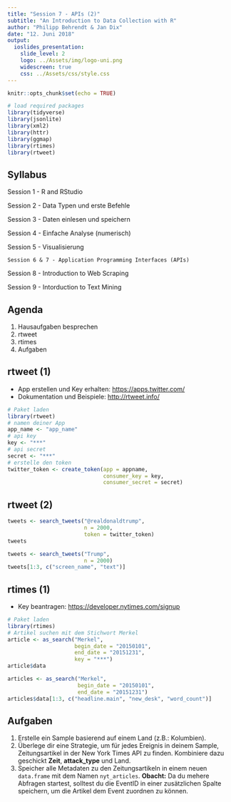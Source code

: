 ```yaml
---
title: "Session 7 - APIs (2)"
subtitle: "An Introduction to Data Collection with R"
author: "Philipp Behrendt & Jan Dix"
date: "12. Juni 2018"
output: 
  ioslides_presentation:
    slide_level: 2
    logo: ../Assets/img/logo-uni.png
    widescreen: true
    css: ../Assets/css/style.css
---
```


```r
knitr::opts_chunk$set(echo = TRUE)

# load required packages
library(tidyverse)
library(jsonlite)
library(xml2)
library(httr)
library(ggmap)
library(rtimes)
library(rtweet)

```

## Syllabus

Session 1 - R and RStudio

Session 2 - Data Typen und erste Befehle

Session 3 - Daten einlesen und speichern

Session 4 - Einfache Analyse (numerisch)

Session 5 - Visualisierung

`Session 6 & 7 - Application Programming Interfaces (APIs)`

Session 8 - Introduction to Web Scraping

Session 9 - Intorduction to Text Mining

## Agenda

1. Hausaufgaben besprechen
2. rtweet
3. rtimes
3. Aufgaben

## rtweet (1)

- App erstellen und Key erhalten: [https://apps.twitter.com/](https://apps.twitter.com/)
- Dokumentation und Beispiele: [http://rtweet.info/](http://rtweet.info/)

```r
# Paket laden
library(rtweet)
# namen deiner App 
app_name <- "app_name"
# api key 
key <- "***"
# api secret
secret <- "***"
# erstelle den token
twitter_token <- create_token(app = appname,
                              consumer_key = key,
                              consumer_secret = secret)

```

## rtweet (2)

```r
tweets <- search_tweets("@realdonaldtrump", 
                        n = 2000,
                        token = twitter_token)
tweets
```

```r
tweets <- search_tweets("Trump", 
                        n = 2000)
tweets[1:3, c("screen_name", "text")]
```


## rtimes (1)

- Key beantragen: [https://developer.nytimes.com/signup](https://developer.nytimes.com/signup)

```r
# Paket laden
library(rtimes)
# Artikel suchen mit dem Stichwort Merkel
article <- as_search("Merkel", 
                     begin_date = "20150101",
                     end_date = "20151231",
                     key = "***")
article$data
```


```r
articles <- as_search("Merkel", 
                      begin_date = "20150101",
                      end_date = "20151231")
articles$data[1:3, c("headline.main", "new_desk", "word_count")]
```


## Aufgaben

1. Erstelle ein Sample basierend auf einem Land (z.B.: Kolumbien).
2. Überlege dir eine Strategie, um für jedes Ereignis in deinem Sample, Zeitungsartikel in der New York Times API zu finden. Kombiniere dazu geschickt **Zeit**, **attack_type** und Land.
3. Speicher alle Metadaten zu den Zeitungsartikeln in einem neuen `data.frame` mit dem Namen `nyt_articles`. **Obacht:** Da du mehere Abfragen startest, solltest du die EventID in einer zusätzlichen Spalte speichern, um die Artikel dem Event zuordnen zu können.  

